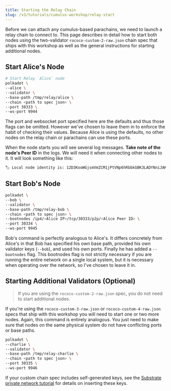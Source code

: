 ```yaml
---
title: Starting the Relay Chain
slug: /v3/tutorials/cumulus-workshop/relay-start
---
```


Before we can attach any cumulus-based parachains, we need to launch a relay chain to connect to.
This page describes in detail how to start both nodes using the two-validator `rococo-custom-2-raw.json`
chain spec that ships with this workshop as well as the general instructions for starting additional
nodes.

## Start Alice's Node

```bash
# Start Relay `Alice` node
polkadot \
--alice \
--validator \
--base-path /tmp/relay/alice \
--chain <path to spec json> \
--port 30333 \
--ws-port 9944
```

The port and websocket port specified here are the defaults and thus those flags can be omitted.
However we've chosen to leave them in to enforce the habit of checking their values. Because Alice
is using the defaults, no other nodes on the relay chain or parachains can use these ports.

When the node starts you will see several log messages. **Take note of the node's Peer ID**
in the logs. We will need it when connecting other nodes to it. It will look something like
this:

```bash
🏷 Local node identity is: 12D3KooWGjsmVmZCM1jPtVNp6hRbbkGBK3LADYNniJAKJ19NUYiq
```

## Start Bob's Node

```bash
polkadot \
--bob \
--validator \
--base-path /tmp/relay-bob \
--chain <path to spec json> \
--bootnodes /ip4/<Alice IP>/tcp/30333/p2p/<Alice Peer ID> \
--port 30334 \
--ws-port 9945
```

Bob's command is perfectly analogous to Alice's. It differs concretely from Alice's in that Bob has
specified his own base path, provided his own validator keys (`--bob`), and used his own ports.
Finally he has added a `--bootnodes` flag. This bootnodes flag is not strictly necessary if you are
running the entire network on a single local system, but it is necessary when operating over the
network, so I've chosen to leave it in.

## Starting Additional Validators (Optional)

> If you are using the `rococo-custom-2-raw.json` spec, you do not need to start additional nodes.

If you're using the `rococo-custom-3-raw.json` or `rococo-custom-4-raw.json` specs that ship with this workshop you will
need to start one or two more nodes. Again, this command is entirely analogous. You just need to
make sure that nodes on the same physical system do not have conflicting ports or base paths.

```bash
polkadot \
--charlie \
--validator \
--base-path /tmp/relay-charlie \
--chain <path to spec json> \
--port 30335 \
--ws-port 9946
```

If your custom chain spec includes self-generated keys, see the
[Substrate private network tutorial](../../../v3/tutorials/private-network/launch-custom-chain#add-keys-to-keystore)
for details on inserting these keys.
